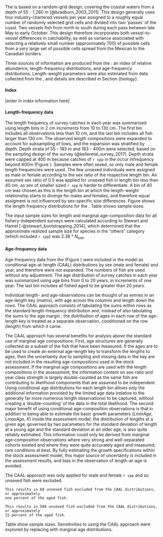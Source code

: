 ### \acrlong{s-wcgbt}

The \Gls{s-wcgbt} is based on a random-grid design;
covering the coastal waters from a depth of 55 - 1,280 m [@bradburn_2003_2011].
This design generally uses four industry-chartered vessels per year assigned to a roughly equal number of randomly selected grid cells and divided into two 'passes' of the coast.
Two vessels fish from north to south during each pass between late May to early October.
This design therefore incorporates both vessel-to-vessel differences in catchability,
as well as variance associated with selecting a relatively small number (approximately 700) of possible cells from a very large set of possible cells spread from the Mexican to the Canadian borders.

Three sources of information are produced from the \Gls{s-wcgbt}: an index of relative
abundance, length-frequency distributions, and age-frequency distributions. Length-weight 
parameters were also estimated from data collected from the \Gls{s-wcgbt}, and details are
described in Section {\ref biology}.

#### Index

[enter in index information here]

#### Length-frequency data

The length frequency of survey catches in each year was summarized using length bins in 
2 cm increments from 10 to 130 cm. The first bin includes all observations less than 10 cm, 
and the last bin includes all fish larger than 130 cm. The observed length compositions were 
expanded to account for subsampling of tows, and the expansion was stratified by depth. Depth 
strata of 55 - 183 m and 183 - 400m were selected, based on the sampling design of the survey (@kelleretal_survey_2017). Depth strata were capped at 400 m because catches of `r spp` in 
the \Gls{s-wcgbt} occur infrequency beyond 400m (Figure \ref{fig:wcgbts-presAbs}). Samples were
often sexed, so only male and female length frequencies were used. The few unsexed individuals 
were assigned as male or female according to the sex ratio of the respective length bin. An 
assumed sex ratio of 0.5 was applied for unsexed fish in length bin less than 40 cm, as sex 
of smaller sized `r spp` is harder to differentiate. A bin of 40 cm was chosen as this is the
length bin at which the length-weight relationship starts to diverge for males and females, 
and therefore equal assigment is not influenced by sex-specific size differences. Figure \ref{fig:wcgbts-lenComp} shows the length frequency distributions for the \Gls{s-wcgbt}. 
Table \ref{tab:sample-size-length} shows sample sizes.

The input sample sizes for length and marginal age-composition data for all 
fishery-independent surveys were calculated according to 
Stewart and Hamel [-@stewart_bootstrapping_2014], which determined that the 
approximate realized sample size for species in the "others" category 
(which included `r spp`) was $2.38*N_{\text{tow}}$.

#### Age-frequency data

Age-frequency data from the \Gls{s-wcgbt} (Figure \ref{fig:wcgbts-ageComp}) were 
included in the model as conditional age-at-length (CAAL) distributions by sex 
(male and female) and year, and therefore were not expanded. The numbers of fish 
are used without any adjustment. The age distribution of survey catches in each year 
was summarized using age bins from 0 to 20 years, in increments of one year. The last bin 
includes all fished aged to be greater than 20 years. 

Individual length- and age-observations can be thought 
of as entries in an age-length key (matrix), with age across the columns and length 
down the rows. The CAAL approach consists of tabulating the sums within rows as the 
standard length-frequency distribution and, instead of also tabulating the sums to 
the age margin , the distribution of ages in each row of the age-length key is 
treated as a separate observation, conditioned on the row (length) from which it came. 

The CAAL approach has several benefits for analysis above the standard use of marginal age 
compositions. First, age structures are generally collected as a subset of the fish 
that have been measured. If the ages are to be used to create an external age-length 
key to transform the lengths to ages, then the uncertainty due to sampling and missing 
data in the key are not included in the resulting age-compositions used in the stock 
assessment. If the marginal age compositions are used with the length compositions 
in the assessment, the information content on sex-ratio and year class strength is 
largely double-counted as the same fish are contributing to likelihood components 
that are assumed to be independent. Using conditional age distributions for each 
length bin allows only the additional information provided by the limited age data 
(relative to the generally far more numerous length observations) to be captured, 
without creating a ‘double-counting’ of the data in the total likelihood. The second 
major benefit of using conditional age-composition observations is that in addition 
to being able to estimate the basic growth parameters ($LminAge$, $LmaxAge$, $K$) inside 
the assessment model, the distribution of lengths at a given age, governed by two 
parameters for the standard deviation of length at a young age and the standard 
deviation at an older age, is also quite reliably estimated. This information could 
only be derived from marginal age-composition observations where very strong and 
well-separated cohorts existed and where they were quite accurately aged and measured; 
rare conditions at best. By fully estimating the growth specifications within the 
stock assessment model, this major source of uncertainty is included in the assessment 
results, and bias in the observation of length-at-age is avoided. 

The CAAL apporach was only applied for male and female `r spp` and so unsexed fish were excluded. 

```asis
This results in 60 unsexed fish excluded from the CAAL distributions, or approximately
one percent of the aged fish.
```

```asis
This results in 504 unsexed fish excluded from the CAAL distributions, or approximately
15 percent of the aged fish.
```

Table \ref{tab:sample-size-age} show sample sizes. Sensitivities to using the CAAL
approach were explored by replacing with marginal age distributions. 





